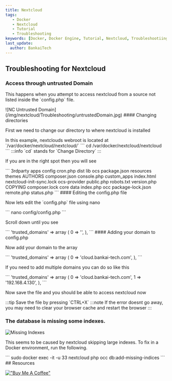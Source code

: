 ```yaml
---
title: Nextcloud
tags:
   - Docker
   - Nextcloud
   - Tutorial
   - Troubleshooting
keywords: [Docker, Docker Engine, Tutorial, Nextcloud, Troubleshootiing]
last_update:
  author: BankaiTech
---
```

## Troubleshooting for Nextcloud
### Access through untrusted Domain
<p>This happens when you attempt to access nextcloud from a source not listed inside the `config.php` file.</p>
![NC Untrusted Domain](/img/nextcloud/Troubleshooting/untrustedDomain.jpg)
#### Changing directories
<p>First we need to change our directory to where nextcloud is installed</p>
In this example, nextclouds webroot is located at `/var/docker/nextcloud/nextcloud/`
```
cd /var/docker/nextcloud/nextcloud
```
:::info
`cd` stands for `Change Directory`
:::

<p>If you are in the right spot then you will see</p>
```
3rdparty  apps           config       cron.php     dist        lib                       ocs                package.json  resources   themes
AUTHORS   composer.json  console.php  custom_apps  index.html  nextcloud-init-sync.lock  ocs-provider       public.php    robots.txt  version.php
COPYING   composer.lock  core         data         index.php   occ                       package-lock.json  remote.php    status.php
```
#### Editing the config.php file
<p>Now lets edit the `config.php` file using nano</p>
```
nano config/config.php
```
<p>Scroll down until you see</p>
```
'trusted_domains' =>
array (
    0 => '',
  ),
```
#### Adding your domain to config.php
<p>Now add your domain to the array</p>
```
'trusted_domains' => 
  array (
    0 => 'cloud.bankai-tech.com',
  ),
```
<p>If you need to add multiple domains you can do so like this</p>
```
'trusted_domains' => 
  array (
    0 => 'cloud.bankai-tech.com',
    1 => '192.168.4.130',
  ),
```
<p>Now save the file and you should be able to access nextcloud now</p>
:::tip
Save the file by pressing `CTRL+X`
:::note
If the error doesnt go away, you may need to clear your browser cache and restart the browser
:::

### The database is missing some indexes.
![Missing Indexes](/img/nextcloud/Troubleshooting/missingIndexes.jpg)
<p>This seems to be caused by nextcloud skipping large indexes. To fix in a Docker environment, run the following.</p>
```
sudo docker exec -it -u 33 nextcloud php occ db:add-missing-indices
```
## Resources


[!["Buy Me A Coffee"](https://www.buymeacoffee.com/assets/img/custom_images/orange_img.png)](https://www.buymeacoffee.com/BankaiTech)
